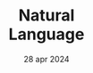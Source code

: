 ---
draft: false
date: "28 apr 2024"
title: "Natural <br> Language"
short_description: "Our expert strategists put the odds in your favor and make your channel standout in a sea of noise."
image: "/assets/imgs/icon/icon-s-21.png"
meta:
  meta_title: "Natural Language"
  meta_description: "Natural Language description"
---